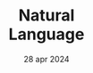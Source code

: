 ---
draft: false
date: "28 apr 2024"
title: "Natural <br> Language"
short_description: "Our expert strategists put the odds in your favor and make your channel standout in a sea of noise."
image: "/assets/imgs/icon/icon-s-21.png"
meta:
  meta_title: "Natural Language"
  meta_description: "Natural Language description"
---